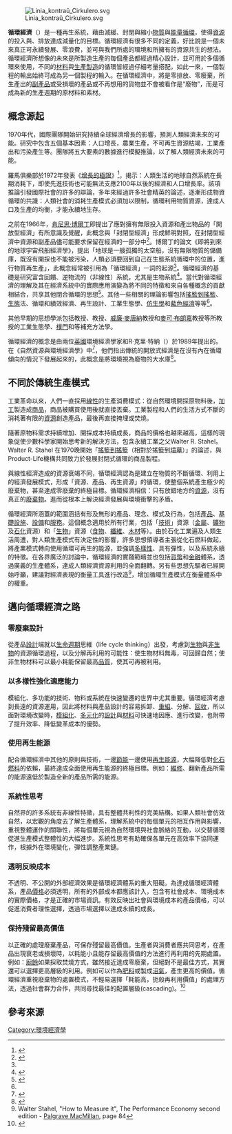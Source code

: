 {{Expand language|1=en|time=2022-01-10T10:03:24+00:00}}
[[File:Linia_kontraŭ_Cirkulero.svg|thumb]]

'''循環經濟'''（{{lang-en|circular economy}}）是一種再生系統，藉由減緩、封閉與縮小[[物質|物質]]與[[能量|能量]][[循環|循環]]，使得[[資源|資源]]的投入與{{le|廢棄物減量化|waste minimisation|廢棄}}、排放達成減量化的目標。循環經濟有很多不同的定義，好比說是一個未來真正可永續發展、零浪費，並可與我們所處的環境和所擁有的資源共生的想法。循環經濟所想像的未來是所製造生產的每個產品都經過精心設計，並可用於多個循環來使用，不同的[[材料|材料]]與[[生產製造|生產製造]]的循環皆經過仔細考量搭配，如此一來，一個製程的輸出始終可成為另一個製程的輸入。在循環經濟中，將是零排放、零廢棄，所生產出的[[副產品|副產品]]或受損壞的產品或不再想用的貨物並不會被看作是“廢物”，而是可成為新的生產週期的原材料和素材。

== 概念源起 ==
1970年代，國際團隊開始研究持續全球經濟增長的影響，預測人類經濟未來的可能。研究中包含五個基本因素：人口增長，農業生產，不可再生資源枯竭，工業產出和污染產生等。團隊將五大要素的數據進行模擬推論，以了解人類經濟未來的可能。

羅馬俱樂部於1972年發表《[[增長的極限|增長的極限]]》<ref>{{Cite book|title=The Limits to Growth|last=Meadows, Randers, and Behrens|first=Donella H. Meadows, Dennis L. Meadows, Jørgen Randers, and William W. Behrens III|publisher=University Books|year=1972|isbn=0-87663-165-0|location=New York, USA|pages=}}</ref>，揭示：人類生活的地球自然系統在長期消耗下，即使先進技術也可能無法支應2100年以後的經濟和人口增長率。該項推論引發國際社會的許多的辯論，多年來經過許多社會精英的論述，逐漸形成物資循環的共識：人類社會的消耗生產模式必須加以限制，循環利用物質資源，達成人口及生產的均衡，才能永續地生存。

之前在1966年，[[肯尼思·博尔丁|肯尼思·博爾丁]]即提出了應對擁有無限投入資源和產出物品的「開放型經濟」有所意識及覺醒，此概念與「封閉型經濟」形成鮮明對照，在封閉型經濟中資源和副產品儘可能要求保留在經濟的一部分中<ref name=":1">{{Cite book|chapter=Squaring the Circular Economy|title=Handbook of Recycling|url=https://linkinghub.elsevier.com/retrieve/pii/B9780123964595000301|publisher=Elsevier|date=2014|isbn=978-0-12-396459-5|pages=445–477|doi=10.1016/b978-0-12-396459-5.00030-1|language=en|first=Julian M.|last=Allwood|access-date=2022-04-09|archive-date=2022-06-20|archive-url=https://web.archive.org/web/20220620204801/https://linkinghub.elsevier.com/retrieve/pii/B9780123964595000301}}</ref>。博爾丁的論文《即將到來的地球宇宙飛船經濟學》，提出「地球是一艘孤獨的太空船，沒有無限物質的儲備庫，既沒有開採也不能被污染，人類必須要回到自己在生態系統循環中的位置，進行物質再生產」，此概念經常被引用為「循環經濟」一詞的起源<ref name=":1" />。循環經濟的基礎是研究富含回饋、逆物流的（非線性）系統，尤其是生物系統<ref>{{cite book|url=http://www.thecirculareconomy.org|title=Towards the Circular Economy: an economic and business rationale for an accelerated transition|publisher=Ellen MacArthur Foundation|year=2012|page=24|accessdate=2018-10-20|archive-url=https://web.archive.org/web/20130110100128/http://www.thecirculareconomy.org/|archivedate=2013-01-10|deadurl=yes}}</ref>。當代對循環經濟的理解及其在經濟系統中的實際應用演變為將不同的特徵和來自各種概念的貢獻相結合，共享其他閉合循環的思想<ref name=":2">{{Cite journal|title=The Circular Economy – A new sustainability paradigm?|url=https://linkinghub.elsevier.com/retrieve/pii/S0959652616321023|last=Geissdoerfer|first=Martin|last2=Savaget|first2=Paulo|date=2017-02|journal=Journal of Cleaner Production|doi=10.1016/j.jclepro.2016.12.048|volume=143|pages=757–768|language=en|last3=Bocken|first3=Nancy M.P.|last4=Hultink|first4=Erik Jan|access-date=2022-04-09|archive-date=2022-06-20|archive-url=https://web.archive.org/web/20220620110918/https://linkinghub.elsevier.com/retrieve/pii/S0959652616321023}}</ref>。其他一些相關的理論影響包括[[搖籃到搖籃|搖籃到搖籃]]、[[生態|生態]]法、循環和績效經濟、再生設計、工業生態學、[[仿生學|仿生學]]和[[藍色經濟|藍色經濟]]等等<ref name=":2" />。

其他早期的思想學派包括{{Internal link helper/en|瓦爾特·施塔爾|Walter R. Stahel}}教授、{{le|剛特·鮑利|Gunter Pauli}}教授、[[威廉·麥唐納|威廉·麥唐納]]教授和[[麥可·布朗嘉|麥可·布朗嘉]]教授等所教授的工業生態學、[[樸門|樸門]]和{{le|自然步驟|The Natural Step}}等補充方法學。

循環經濟的概念是由兩位[[英國|英國]]環境經濟學家{{le|大衛·皮爾斯|David Pearce (economist)}}和R·克里·特納（{{lang|en|R. Kerry Turner}}）於1989年提出的。在《自然資源與環境經濟學》中<ref>{{cite book|title=Economics of Natural Resources and the Environment|year=1989|author=David W. Pearce and R. Kerry Turner|publisher= Johns Hopkins University Press |isbn=978-0801839870}}</ref>，他們指出傳統的開放式經濟是在沒有內在循環傾向的情況下發展起來的，此概念是將環境視為廢物的大水庫<ref>{{Cite journal|title=A review of the circular economy in China: moving from rhetoric to implementation|url=https://linkinghub.elsevier.com/retrieve/pii/S0959652612006117|last=Su|first=Biwei|last2=Heshmati|first2=Almas|date=2013-03|journal=Journal of Cleaner Production|doi=10.1016/j.jclepro.2012.11.020|volume=42|pages=215–227|language=en|last3=Geng|first3=Yong|last4=Yu|first4=Xiaoman|access-date=2022-04-09|archive-date=2022-03-26|archive-url=https://web.archive.org/web/20220326013722/https://linkinghub.elsevier.com/retrieve/pii/S0959652612006117}}</ref>。

== 不同於傳統生產模式==
工業革命以來，人們一直採用[[線性|線性]]的生產消費模式：從自然環境開採原物料後，[[加工|加工]]製造成[[商品|商品]]，商品被購買使用後就直接丟棄。工業製程和人們的生活方式不斷的消耗著有限的[[資源|資源]]創造產品，最後再直接掩埋或焚燒。

隨著原物料需求持續增加、開採成本持續成長，商品的價格也越來越高，這樣的現象促使少數科學家開始思考新的解決方法，包含永續工業之父Walter R. Stahel。 Walter R. Stahel 在1970晚開始「[[搖籃到搖籃|搖籃到搖籃]]（相對於搖籃到[[墳墓|墳墓]]）」的論述，與Product-Life機構共同致力於發展封閉式循環的商品製程。

與線性經濟造成的資源衰竭不同，循環經濟認為是建立在物質的不斷循環、利用上的經濟發展模式，形成「資源、產品、再生資源」的循環，使整個系統產生極少的廢棄物，甚至達成零廢棄的終極目標。循環經濟相信：只有放錯地方的[[資源|資源]]，沒有真正的[[廢棄物|廢棄物]]。進而從根本上解決經濟發展與環境衝擊的矛盾。

循環經濟所涵蓋的範圍涵括有形及無形的產品、理念、模式及行為，包括[[產品|產品]]、[[基礎設施|基礎設施]]、[[設備|設備]]和[[服務|服務]]。這個概念適用於所有行業，包括「[[技術|技術]]」資源（[[金屬|金屬]]、[[礦物|礦物]]及[[石化|石化]]資源）和「[[生物|生物]]」資源（[[食物|食物]]、[[纖維|纖維]]、[[木材|木材]]等）。由於石化工業遍及人類生活周遭，對人類生產模式有決定性的影響，許多思想領導者主張從化石燃料做起，將產業模式轉向使用循環可再生的能源，並強調[[多樣性|多樣性]]、具有彈性，以及系統永續的特徵。在各界廣泛的討論中，循環經濟的實踐範疇並也包括[[貨幣|貨幣]]和[[金融|金融]]體系，透過廣義的生產體系，達成人類經濟資源利用的全面翻轉。另有些思想先驅者已經開始呼籲，建議對經濟表現的衡量工具進行改造<ref>Walter Stahel, "How to Measure it", The Performance Economy second edition - [[帕爾格雷夫·麥米倫|Palgrave MacMillan]], page 84</ref>，增加循環生產模式在衡量體系中的權重。

== 邁向循環經濟之路 ==

=== 零廢棄設計 ===
從產品[[設計|設計]]端就以[[生命週期|生命週期]]思維（life cycle thinking）出發，考慮到[[生物|生物]]與[[非生物|非生物]]的資源循環過程，以及分解再利用的可能性：使生物材料無毒，可回歸自然；使非生物材料可以最小耗能保留最高[[品質|品質]]，使其可再被利用。

=== 以多樣性強化適應能力 ===
模組化、多功能的技術、物料或系統在快速變遷的世界中尤其重要。循環經濟考慮到長遠的資源運用，因此將材料與產品設計的容易拆卸、[[重組|重組]]、分解、[[回收|回收]]，所以面對環境改變時，[[模組化|模組化]]、[[多元化|多元化]]的[[設計|設計]]與[[材料|材料]]可快速地因應、進行改變，也附帶了提升效率、降低變革成本的優勢。

=== 使用再生能源 ===
配合循環經濟中其他的原則與技術，一邊[[節能|節能]]一邊使用[[再生能源|再生能源]]，大幅降低對[[化石燃料|化石燃料]]的依賴，最終達成全面使用再生能源的終極目標。例如：[[維修|維修]]、翻新產品所需的能源遠低於製造全新的產品所需的能源。

=== 系統性思考 ===
自然界的許多系統有非線性特徵，具有整體共利性的完美結構。如果人類社會仿效自然，以宏觀的角度去了解生產體系，理解系統中的每個單元的相互作用與影響，重視整體運作的關聯性，將每個單元視為自然環境與社會脈絡的互動，以交替循環促進生產模式整體性的大幅進步。系統性思考有助確保各單元在高效率下協同運作，根據外在環境變化，彈性調整產業鏈。

=== 透明反映成本 ===
不透明、不公開的外部經濟效果是循環經濟體系的重大阻礙。為達成循環經濟體系，產品[[價格|價格]]必須透明，所有的外部成本都應該計入，包含有社會成本、環境成本的實際價格，才是正確的市場資訊。有效反映出社會與環境成本的產品價格，可以促進消費者理性選擇，透過市場選擇以達成永續的成長。

=== 保持殘留最高價值 ===
以正確的處理廢棄產品，可保存殘留最高價值。生產者與消費者應共同思考，在產品出現衰老或損壞時，以耗能小且能存留最高價值的方法進行再利用的先期處置。例如：[[廚餘|廚餘]]如果採取焚燒方式，雖然接近達成零廢棄，但絕對不是最佳方式，其實還可以選擇更高層級的利用。例如可以作為[[肥料|肥料]]或製成[[沼氣|沼氣]]，產生更高的價值。循環經濟重視廢棄物的處置模式，不輕易選擇「耗能高，扼殺再利用價值」的處理方法，透過社會群力合作，共同尋找最佳的配置層級(cascading)。<ref>{{Cite book|title=循環經濟|last=黃|first=育徵|publisher=天下雜誌股份有限公司|year=2017|isbn=|location=|pages=}}</ref>

== 參考來源 ==
{{Reflist}}

[[Category:環境經濟學|Category:環境經濟學]]